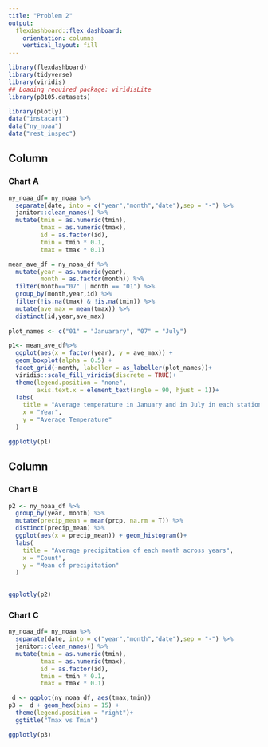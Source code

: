 ```yaml
---
title: "Problem 2"
output: 
  flexdashboard::flex_dashboard:
    orientation: columns
    vertical_layout: fill
---
```


```r
library(flexdashboard)
library(tidyverse)
library(viridis)
## Loading required package: viridisLite
library(p8105.datasets)

library(plotly)
data("instacart")
data("ny_noaa")
data("rest_inspec")
```

Column {data-width=650}
-----------------------------------------------------------------------

### Chart A

```r
ny_noaa_df= ny_noaa %>% 
  separate(date, into = c("year","month","date"),sep = "-") %>% 
  janitor::clean_names() %>% 
  mutate(tmin = as.numeric(tmin),
         tmax = as.numeric(tmax),
         id = as.factor(id),
         tmin = tmin * 0.1,
         tmax = tmax * 0.1) 

mean_ave_df = ny_noaa_df %>% 
  mutate(year = as.numeric(year),
         month = as.factor(month)) %>% 
  filter(month=="07" | month == "01") %>% 
  group_by(month,year,id) %>% 
  filter(!is.na(tmax) & !is.na(tmin)) %>% 
  mutate(ave_max = mean(tmax)) %>% 
  distinct(id,year,ave_max)
  
plot_names <- c("01" = "Januarary", "07" = "July")

p1<- mean_ave_df%>%
  ggplot(aes(x = factor(year), y = ave_max)) + 
  geom_boxplot(alpha = 0.5) +
  facet_grid(~month, labeller = as_labeller(plot_names))+
  viridis::scale_fill_viridis(discrete = TRUE)+
  theme(legend.position = "none",
        axis.text.x = element_text(angle = 90, hjust = 1))+
  labs(
    title = "Average temperature in January and in July in each station across years",
    x = "Year",
    y = "Average Temperature"
  )

ggplotly(p1)
```

Column {data-width=350}
-----------------------------------------------------------------------

### Chart B

```r


p2 <- ny_noaa_df %>% 
  group_by(year, month) %>% 
  mutate(precip_mean = mean(prcp, na.rm = T)) %>% 
  distinct(precip_mean) %>% 
  ggplot(aes(x = precip_mean)) + geom_histogram()+
  labs(
    title = "Average precipitation of each month across years",
    x = "Count",
    y = "Mean of precipitation"
  )
  

ggplotly(p2)
```

### Chart C

```r
ny_noaa_df= ny_noaa %>% 
  separate(date, into = c("year","month","date"),sep = "-") %>% 
  janitor::clean_names() %>% 
  mutate(tmin = as.numeric(tmin),
         tmax = as.numeric(tmax),
         id = as.factor(id),
         tmin = tmin * 0.1,
         tmax = tmax * 0.1) 

 d <- ggplot(ny_noaa_df, aes(tmax,tmin))
p3 =  d + geom_hex(bins = 15) + 
  theme(legend.position = "right")+
  ggtitle("Tmax vs Tmin")

ggplotly(p3)

```

